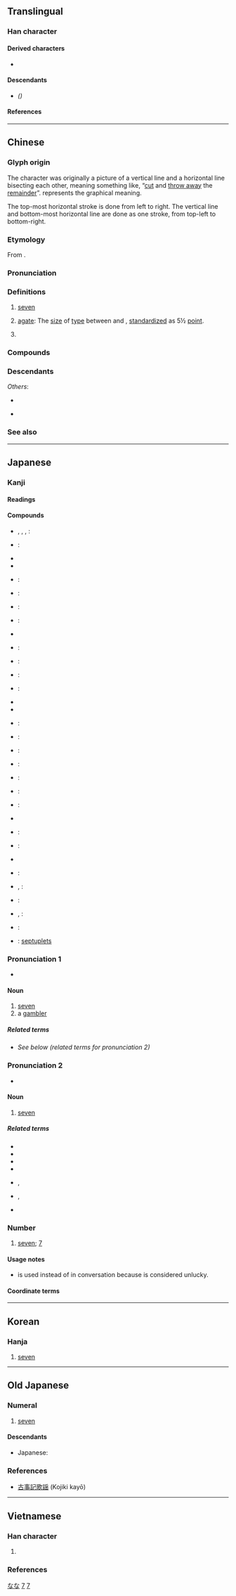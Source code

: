 {{character info/new}}
{{commonscat}}
==Translingual==
{{stroke order|strokes=2}}
{{stroke order|type=animate}}

===Han character===
{{Han char|rn=1|rad=一|as=01|sn=2|four=40710|canj=JU|ids=⿻㇀乚(GHJKV),⿻㇀㇄(T)}}

====Derived characters====
* {{l|mul|[[𠮟]], [[皂]], [[㐂]], [[𬻎]]}}

====Descendants====
* {{l|mul|[[ㄘ]]}} ''({{w|Bopomofo|Zhuyin alphabet}})''

====References====
{{Han ref|kx=0075.070|dkj=00006|hdz=10003.030|uh=4E03}}

----

==Chinese==
{{zh-forms|alt=柒-financial,𠀁-ancient,桼-financial; ancient}}

===Glyph origin===
{{Han etyl}}
The character {{lang|zh|七}} was originally a picture of a vertical line and a horizontal line bisecting each other, meaning something like, “[[cut]] and [[throw away]] the [[remainder]]”. {{och-l|切}} represents the graphical meaning.

The top-most horizontal stroke is done from left to right. The vertical line and bottom-most horizontal line are done as one stroke, from top-left to bottom-right.

===Etymology===
From {{inh|zh|sit-pro|*s-ni-s||seven}}.

===Pronunciation===
{{zh-pron
|m=qī
|m_note=qí - a variant (and regional) sandhi tone when it occurs before fourth-tone syllables
|ma=y
|m-s=qi2
|dg=чи1
|c=cat1
|c-t=
|g=
|h=pfs=chhit
|j=
|mb=chĭ
|md=chék
|mn=chhit/qz:chhiak
|mn_note=chhit - literary; chhiak - vernacular
|mn-t=cig4/cêg4
|mn-t_note=cêg4 - Jieyang
|w=4qiq
|x=
|mc=y
|oc=y
|cat=num,n
}}

===Definitions===
{{zh-hanzi}}

# [[seven]]
# {{lb|zh|printing}} [[agate]]: The [[size]] of [[type]] between {{zh-l|小六|[[little]] [[6]]}} and {{zh-l|八|[[8]]}}, [[standardize]]d as 5½ [[point]].
# {{lb|zh|Cantonese|vulgar}} {{zh-alt-form|柒}}

===Compounds===
{{zh-der|十七|七十|五七|第七|田七|七夕|七七日|七面體|七宗罪|七弦琴|七絃琴|三七開|土衛七|參宿七|七美德|七上八下|七七八八|七年之癢|七嘴八舌|亂七八糟|橫七豎八|竹林七賢|歪七竪八|七味葡萄散|三七開定論|開門七件事|管他三七二十一|七七|七七事變|七上八落|七了八當|七事兒|七仙女|七代先靈|七件事|七佛|七俠五義|七個八個|七元|七八|七八下裡|七八成|七出|七十二行|七十二變|七十子|七古|七哀|七單|七嘴八張|七國|七國之亂|七大八小|七大死罪|七大洲|七始|七娘媽|七孔|七孔流血|七孔生煙|七字法|七寶|七尺|七尺軀|七巧板|七廟|七張八嘴|七彩繽紛|七律|七情|七情六慾|七情六欲|七手八腳|七扭八歪|七折八扣|七拉八扯|七拖八欠|七拼八湊|七損八傷|七搭八搭|七擒七縱|七斷八續|七方|七星|七星壇|七星山|七星板|七星燈|七星瓢蟲|七曜|七月|七月革命|七林林|七橫八縱|七橫八豎|七步之才|七步奇才|七步成詩|七歪八倒|七歪八扭|七死八活|七滅諍法|七煞|七爺八爺|七留七林|七略|七病八痛|七發|七碗茶|七窩八代|七竅|七竅生煙|七絕|七絲|七緯|七老八十|七老八老|七聲|七色|七色板|七葷八素|七號公園|七觀|七言|七言八語|七言詩|七貧八富|七跌八撞|七返九還|七通八達|七里香|七長八短|七除八扣|七雄|七零八散|七零八落|七青八黃|七音|七項運動|七顛八倒|七香|七香車|七體|七高八低|七魄|七魄三魂|三七|三七仔|三七兒|三師七證|三徵七辟|三江七澤|三魂七魄|九七大限|九七期限|五勞七傷|五旦七調|亨利七世|佛七|做七|八子七婿|八怪七喇|六家七宗|初七|前七子|北七真|北斗七星|十七帖|問七問八|喊七叫八|四七|夾七夾八|建安七子|後七子|懺七|戰國七雄|打七|打禪七|搞七捻三|搭七搭八|斷七|歪七扭八|烏七八糟|玍七馬八|理七|白賊七|瞎七瞎八|禪七|禪宗七祖|第七艦隊|累七齋|緊七慢八|閒聒七|雜七雜八|雲笈七籤|零七八碎|零零七|非七真|頭七|首七|七里|七里塔|七姑店|七星臺|七一二所|七零九所|七零九|七十瓦上霜，八十不稀奇}}

===Descendants===
{{CJKV||しち|j2=しつ|칠|thất}}
''Others'':
* {{desc|bor=1|aih|sit⁷}}
* {{desc|bor=1|tai-pro|*cetᴰ}} {{see desc}}

===See also===
{{Chinese-numbers}}

{{zh-cat|Beginning}}

----

==Japanese==
{{cardinalbox|ja|6|7|8|六|八}}

===Kanji===
{{ja-kanji|grade=1|rs=一01}}

====Readings====
{{ja-readings
|goon=しち
|kanon=しつ
|kun=なな-, なな-つ, なの-
|nanori=し, な, ひち
}}

====Compounds====
{{der-top|Compounds containing {{lang|ja|七}}}}
* {{ja-r|七々%日|しちしち%にち}}, {{ja-r|七七%日|しちしち%にち}}, {{ja-r|七%七%日|なな%なの%か}}, {{ja-r|七%七%日|なな%なぬ%か}}:
* {{ja-r|七%回%忌|しち%かい%き}}:
* {{ja-r|七角形|しちかっけい|heptagon}}
* {{ja-r|七月|しちがつ|[[July]]}}
* {{ja-r|七賢|しちけん}}:
* {{ja-r|七絃琴|しちげんきん}}:
* {{ja-r|七%言%絶%句|しち%ごん%ぜっ%く}}:
* {{ja-r|七%言%律%詩|しち%ごん%りっ%し}}:
* {{ja-r|七%五%三|しち%ご%さん}}
* {{ja-r|七%五%調|しち%ご%ちょう}}:
* {{ja-r|七%光|なな%ひかり}}:
* {{ja-r|七三|しちさん}}:
* {{ja-r|七%重|なな%え}}:
* {{ja-r|七%色|なな%いろ|seven prismatic colors}}
* {{ja-r|七星|しちせい|Ursa Major, the Plough}}
* {{ja-r|七%生|しち%しょう}}:
* {{ja-r|七草|ななくさ}}:
{{der-mid}}
* {{ja-r|七%堂%伽%藍|しち%どう%が%らん}}:
* {{ja-r|七道|しちどう}}:
* {{ja-r|七難|しちなん}}:
* {{ja-r|七 不%思%議|^なん ^ふ%し%ぎ}}:
* {{ja-r|七福神|しちふくじん}}:
* {{ja-r|七宝|しっぽう|the [[seven]] [[treasures]] (in [[Buddhism]])}}
* {{ja-r|七味|しちみ}}:
* {{ja-r|七面体|しちめんたい}}:
* {{ja-r|七面%鳥|しちめん%ちょう|turkey}}
* {{ja-r|七%夜|なな%よ}}:
* {{ja-r|七夕|たなばた}}, {{ja-r|七夕|しちせき}}:
* {{ja-r|七曜|しちよう}}:
* {{ja-r|七厘|しちりん}}, {{ja-r|七輪|しちりん}}:
* {{ja-r|七%竈|なな%かまど}}:
* {{ja-r|七つ子|しちつし}}: [[septuplets]]
{{der-bottom}}

===Pronunciation 1===
{{rfc-pron-n|Pronunciation 1|lang=ja}}
{{ja-pron|yomi=k|なな|acc=1}}
* {{audio|Ja-7-nana.ogg|Audio|lang=ja}}

====Noun====
{{ja-noun|なな}}

# [[seven]]
# a [[gambler]]

=====Related terms=====
* ''See below (related terms for pronunciation 2)''

===Pronunciation 2===
{{ja-pron|yomi=o|しち|acc=o|dev=2}}
* {{audio|Ja-7-shichi.ogg|Audio|lang=ja}}

====Noun====
{{ja-noun|しち}}

# [[seven]]

=====Related terms=====
* {{l|ja|七つ}}
* {{l|ja|七曲がり}}
* {{l|ja|七週の祭}}
* {{l|ja|七珍万宝}}
* {{l|ja|七顛八起}}, {{l|ja|七転八起}}
* {{l|ja|七転八倒}}, {{l|ja|七顛八倒}}
* {{l|ja|七並べ}}

===Number===
{{ja-pos|numeral|しち|なな}}

# [[seven]]; [[7]]

====Usage notes====
* {{m|ja||なな|tr=nana}} is used instead of {{m|ja||しち|tr=shichi}} in conversation because {{m|ja||しち|tr=shichi}} is considered unlucky.

====Coordinate terms====
{{japanese number}}

{{topics|ja|Seven}}
[[Category:Japanese basic words|なな]]
[[Category:Japanese numeral symbols|7]]

----

==Korean==

===Hanja===
{{ko-hanja|hangeul=칠|eumhun=일곱}}

# [[seven]]

[[Category:Korean numeral symbols|7]]

----

==Old Japanese==

===Numeral===
{{cardinalbox|ojp|6|7|8|六|八|ord=七}}
{{head|ojp|numeral|tr=nana}}

# [[seven]]

====Descendants====
* Japanese: {{l|ja|七|tr=nana}}

===References===
* [http://vsarpj.orinst.ox.ac.uk/corpus/ojcorpus.html#Kojiki 古事記歌謡] (Kojiki kayō)

----

==Vietnamese==

===Han character===
{{vi-readings|rs=一01
|hanviet=thất-tdcn;gdhn
|phienthiet=
|nom=sất-tdcn
}}

# {{defn|lang=vi|sort=一01}}

===References===
<references/>